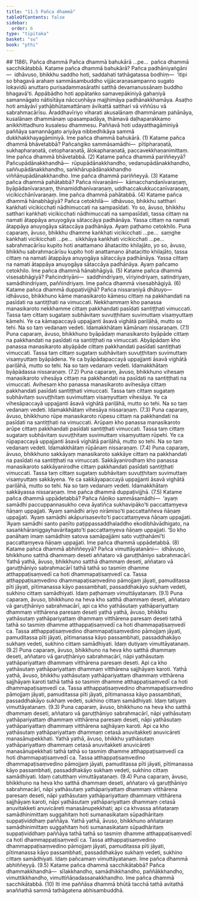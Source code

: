 ```yaml
---
title: "11.5 Pañca dhammā"
tableOfContents: false
sidebar:
  order: 6
type: "tipitaka"
basket: "su"
book: "pthi"
---
```



<DynamicBreadcrumb />

<Paragraph type="center" book="pthi">
## 1186\. Pañca dhammā
</Paragraph>

<Division number="355" book="pthi">

<Paragraph number="1187" book="pthi">
Pañca dhammā bahukārā …pe…  pañca dhammā sacchikātabbā.
</Paragraph>

<Paragraph number="1188" book="pthi">
Katame pañca dhammā <Emphasis>bahukārā?</Emphasis> Pañca padhāniyaṅgāni—  idhāvuso, bhikkhu saddho hoti, saddahati tathāgatassa bodhiṃ—  ‘itipi so bhagavā arahaṃ sammāsambuddho vijjācaraṇasampanno sugato lokavidū anuttaro purisadammasārathi satthā devamanussānaṃ buddho bhagavā’ti. Appābādho hoti appātaṅko samavepākiniyā gahaṇiyā samannāgato nātisītāya nāccuṇhāya majjhimāya padhānakkhamāya. Asaṭho hoti amāyāvī yathābhūtamattānaṃ āvīkattā satthari vā viññūsu vā sabrahmacārīsu. Āraddhavīriyo viharati akusalānaṃ dhammānaṃ pahānāya, kusalānaṃ dhammānaṃ upasampadāya, thāmavā daḷhaparakkamo anikkhittadhuro kusalesu dhammesu. Paññavā hoti udayatthagāminiyā paññāya samannāgato ariyāya nibbedhikāya sammā dukkhakkhayagāminiyā. Ime pañca dhammā bahukārā. (1)
</Paragraph>

<Paragraph number="1189" book="pthi">
Katame pañca dhammā <Emphasis>bhāvetabbā?</Emphasis> Pañcaṅgiko sammāsamādhi—  pītipharaṇatā, sukhapharaṇatā, cetopharaṇatā, ālokapharaṇatā, paccavekkhaṇanimittaṃ. Ime pañca dhammā bhāvetabbā. (2)
</Paragraph>

<Paragraph number="1190" book="pthi">
Katame pañca dhammā <Emphasis>pariññeyyā?</Emphasis> Pañcupādānakkhandhā—  rūpupādānakkhandho, vedanupādānakkhandho, saññupādānakkhandho, saṅkhārupādānakkhandho viññāṇupādānakkhandho. Ime pañca dhammā pariññeyyā. (3)
</Paragraph>

<Paragraph number="1191" book="pthi">
Katame pañca dhammā <Emphasis>pahātabbā?</Emphasis> Pañca nīvaraṇāni—  kāmacchandanīvaraṇaṃ, byāpādanīvaraṇaṃ, thinamiddhanīvaraṇaṃ, uddhaccakukkuccanīvaraṇaṃ, vicikicchānīvaraṇaṃ. Ime pañca dhammā pahātabbā. (4)
</Paragraph>

<Paragraph number="1192" book="pthi">
Katame pañca dhammā <Emphasis>hānabhāgiyā?</Emphasis> Pañca cetokhilā—  idhāvuso, bhikkhu satthari kaṅkhati vicikicchati nādhimuccati na sampasīdati. Yo so, āvuso, bhikkhu satthari kaṅkhati vicikicchati nādhimuccati na sampasīdati, tassa cittaṃ na namati ātappāya anuyogāya sātaccāya padhānāya. Yassa cittaṃ na namati ātappāya anuyogāya sātaccāya padhānāya. Ayaṃ paṭhamo cetokhilo. Puna caparaṃ, āvuso, bhikkhu dhamme kaṅkhati vicikicchati …pe…  saṃghe kaṅkhati vicikicchati …pe…  sikkhāya kaṅkhati vicikicchati …pe…  sabrahmacārīsu kupito hoti anattamano āhatacitto khilajāto, yo so, āvuso, bhikkhu sabrahmacārīsu kupito hoti anattamano āhatacitto khilajāto, tassa cittaṃ na namati ātappāya anuyogāya sātaccāya padhānāya. Yassa cittaṃ na namati ātappāya anuyogāya sātaccāya padhānāya. Ayaṃ pañcamo cetokhilo. Ime pañca dhammā hānabhāgiyā. (5)
</Paragraph>

<Paragraph number="1193" book="pthi">
Katame pañca dhammā <Emphasis>visesabhāgiyā?</Emphasis> Pañcindriyāni—  saddhindriyaṃ, vīriyindriyaṃ, satindriyaṃ, samādhindriyaṃ, paññindriyaṃ. Ime pañca dhammā visesabhāgiyā. (6)
</Paragraph>

<Paragraph number="1194" book="pthi">
Katame pañca dhammā <Emphasis>duppaṭivijjhā?</Emphasis> Pañca nissaraṇiyā dhātuyo—  idhāvuso, bhikkhuno kāme manasikaroto kāmesu cittaṃ na pakkhandati na pasīdati na santiṭṭhati na vimuccati. Nekkhammaṃ kho panassa manasikaroto nekkhamme cittaṃ pakkhandati pasīdati santiṭṭhati vimuccati. Tassa taṃ cittaṃ sugataṃ subhāvitaṃ suvuṭṭhitaṃ suvimuttaṃ visaṃyuttaṃ kāmehi. Ye ca kāmapaccayā uppajjanti āsavā vighātā pariḷāhā, mutto so tehi. Na so taṃ vedanaṃ vedeti. Idamakkhātaṃ kāmānaṃ nissaraṇaṃ. (7.1)
</Paragraph>

<Paragraph number="1195" book="pthi">
Puna caparaṃ, āvuso, bhikkhuno byāpādaṃ manasikaroto byāpāde cittaṃ na pakkhandati na pasīdati na santiṭṭhati na vimuccati. Abyāpādaṃ kho panassa manasikaroto abyāpāde cittaṃ pakkhandati pasīdati santiṭṭhati vimuccati. Tassa taṃ cittaṃ sugataṃ subhāvitaṃ suvuṭṭhitaṃ suvimuttaṃ visaṃyuttaṃ byāpādena. Ye ca byāpādapaccayā uppajjanti āsavā vighātā pariḷāhā, mutto so tehi. Na so taṃ vedanaṃ vedeti. Idamakkhātaṃ byāpādassa nissaraṇaṃ. (7.2)
</Paragraph>

<Paragraph number="1196" book="pthi">
Puna caparaṃ, āvuso, bhikkhuno vihesaṃ manasikaroto vihesāya cittaṃ na pakkhandati na pasīdati na santiṭṭhati na vimuccati. Avihesaṃ kho panassa manasikaroto avihesāya cittaṃ pakkhandati pasīdati santiṭṭhati vimuccati. Tassa taṃ cittaṃ sugataṃ subhāvitaṃ suvuṭṭhitaṃ suvimuttaṃ visaṃyuttaṃ vihesāya. Ye ca vihesāpaccayā uppajjanti āsavā vighātā pariḷāhā, mutto so tehi. Na so taṃ vedanaṃ vedeti. Idamakkhātaṃ vihesāya nissaraṇaṃ. (7.3)
</Paragraph>

<Paragraph number="1197" book="pthi">
Puna caparaṃ, āvuso, bhikkhuno rūpe manasikaroto rūpesu cittaṃ na pakkhandati na pasīdati na santiṭṭhati na vimuccati. Arūpaṃ kho panassa manasikaroto arūpe cittaṃ pakkhandati pasīdati santiṭṭhati vimuccati. Tassa taṃ cittaṃ sugataṃ subhāvitaṃ suvuṭṭhitaṃ suvimuttaṃ visaṃyuttaṃ rūpehi. Ye ca rūpapaccayā uppajjanti āsavā vighātā pariḷāhā, mutto so tehi. Na so taṃ vedanaṃ vedeti. Idamakkhātaṃ rūpānaṃ nissaraṇaṃ. (7.4)
</Paragraph>

<Paragraph number="1198" book="pthi">
Puna caparaṃ, āvuso, bhikkhuno sakkāyaṃ manasikaroto sakkāye cittaṃ na pakkhandati na pasīdati na santiṭṭhati na vimuccati. Sakkāyanirodhaṃ kho panassa manasikaroto sakkāyanirodhe cittaṃ pakkhandati pasīdati santiṭṭhati vimuccati. Tassa taṃ cittaṃ sugataṃ subhāvitaṃ suvuṭṭhitaṃ suvimuttaṃ visaṃyuttaṃ sakkāyena. Ye ca sakkāyapaccayā uppajjanti āsavā vighātā pariḷāhā, mutto so tehi. Na so taṃ vedanaṃ vedeti. Idamakkhātaṃ sakkāyassa nissaraṇaṃ. Ime pañca dhammā duppaṭivijjhā. (7.5)
</Paragraph>

<Paragraph number="1199" book="pthi">
Katame pañca dhammā <Emphasis>uppādetabbā?</Emphasis> Pañca ñāṇiko sammāsamādhi—  ‘ayaṃ samādhi paccuppannasukho ceva āyatiñca sukhavipāko’ti paccattaṃyeva ñāṇaṃ uppajjati. ‘Ayaṃ samādhi ariyo nirāmiso’ti paccattaññeva ñāṇaṃ uppajjati. ‘Ayaṃ samādhi akāpurisasevito’ti paccattaṃyeva ñāṇaṃ uppajjati. ‘Ayaṃ samādhi santo paṇīto paṭippassaddhaladdho ekodibhāvādhigato, na sasaṅkhāraniggayhavāritagato’ti paccattaṃyeva ñāṇaṃ uppajjati. ‘So kho panāhaṃ imaṃ samādhiṃ satova samāpajjāmi sato vuṭṭhahāmī’ti paccattaṃyeva ñāṇaṃ uppajjati. Ime pañca dhammā uppādetabbā. (8)
</Paragraph>

<Paragraph number="1200" book="pthi">
Katame pañca dhammā <Emphasis>abhiññeyyā?</Emphasis> Pañca vimuttāyatanāni—  idhāvuso, bhikkhuno satthā dhammaṃ deseti aññataro vā garuṭṭhāniyo sabrahmacārī. Yathā yathā, āvuso, bhikkhuno satthā dhammaṃ deseti, aññataro vā garuṭṭhāniyo sabrahmacārī tathā tathā so tasmiṃ dhamme atthappaṭisaṃvedī ca hoti dhammapaṭisaṃvedī ca. Tassa atthappaṭisaṃvedino dhammapaṭisaṃvedino pāmojjaṃ jāyati, pamuditassa pīti jāyati, pītimanassa kāyo passambhati, passaddhakāyo sukhaṃ vedeti, sukhino cittaṃ samādhiyati. Idaṃ paṭhamaṃ vimuttāyatanaṃ. (9.1)
</Paragraph>

<Paragraph number="1201" book="pthi">
Puna caparaṃ, āvuso, bhikkhuno na heva kho satthā dhammaṃ deseti, aññataro vā garuṭṭhāniyo sabrahmacārī, api ca kho yathāsutaṃ yathāpariyattaṃ dhammaṃ vitthārena paresaṃ deseti yathā yathā, āvuso, bhikkhu yathāsutaṃ yathāpariyattaṃ dhammaṃ vitthārena paresaṃ deseti tathā tathā so tasmiṃ dhamme atthappaṭisaṃvedī ca hoti dhammapaṭisaṃvedī ca. Tassa atthappaṭisaṃvedino dhammapaṭisaṃvedino pāmojjaṃ jāyati, pamuditassa pīti jāyati, pītimanassa kāyo passambhati, passaddhakāyo sukhaṃ vedeti, sukhino cittaṃ samādhiyati. Idaṃ dutiyaṃ vimuttāyatanaṃ. (9.2)
</Paragraph>

<Paragraph number="1202" book="pthi">
Puna caparaṃ, āvuso, bhikkhuno na heva kho satthā dhammaṃ deseti, aññataro vā garuṭṭhāniyo sabrahmacārī, nāpi yathāsutaṃ yathāpariyattaṃ dhammaṃ vitthārena paresaṃ deseti. Api ca kho yathāsutaṃ yathāpariyattaṃ dhammaṃ vitthārena sajjhāyaṃ karoti. Yathā yathā, āvuso, bhikkhu yathāsutaṃ yathāpariyattaṃ dhammaṃ vitthārena sajjhāyaṃ karoti tathā tathā so tasmiṃ dhamme atthappaṭisaṃvedī ca hoti dhammapaṭisaṃvedī ca. Tassa atthappaṭisaṃvedino dhammapaṭisaṃvedino pāmojjaṃ jāyati, pamuditassa pīti jāyati, pītimanassa kāyo passambhati, passaddhakāyo sukhaṃ vedeti, sukhino cittaṃ samādhiyati. Idaṃ tatiyaṃ vimuttāyatanaṃ. (9.3)
</Paragraph>

<Paragraph number="1203" book="pthi">
Puna caparaṃ, āvuso, bhikkhuno na heva kho satthā dhammaṃ deseti, aññataro vā garuṭṭhāniyo sabrahmacārī, nāpi yathāsutaṃ yathāpariyattaṃ dhammaṃ vitthārena paresaṃ deseti, nāpi yathāsutaṃ yathāpariyattaṃ dhammaṃ vitthārena sajjhāyaṃ karoti. Api ca kho yathāsutaṃ yathāpariyattaṃ dhammaṃ cetasā anuvitakketi anuvicāreti manasānupekkhati. Yathā yathā, āvuso, bhikkhu yathāsutaṃ yathāpariyattaṃ dhammaṃ cetasā anuvitakketi anuvicāreti manasānupekkhati tathā tathā so tasmiṃ dhamme atthappaṭisaṃvedī ca hoti dhammapaṭisaṃvedī ca. Tassa atthappaṭisaṃvedino dhammapaṭisaṃvedino pāmojjaṃ jāyati, pamuditassa pīti jāyati, pītimanassa kāyo passambhati, passaddhakāyo sukhaṃ vedeti, sukhino cittaṃ samādhiyati. Idaṃ catutthaṃ vimuttāyatanaṃ. (9.4)
</Paragraph>

<Paragraph number="1204" book="pthi">
Puna caparaṃ, āvuso, bhikkhuno na heva kho satthā dhammaṃ deseti, aññataro vā garuṭṭhāniyo sabrahmacārī, nāpi yathāsutaṃ yathāpariyattaṃ dhammaṃ vitthārena paresaṃ deseti, nāpi yathāsutaṃ yathāpariyattaṃ dhammaṃ vitthārena sajjhāyaṃ karoti, nāpi yathāsutaṃ yathāpariyattaṃ dhammaṃ cetasā anuvitakketi anuvicāreti manasānupekkhati; api ca khvassa aññataraṃ samādhinimittaṃ suggahitaṃ hoti sumanasikataṃ sūpadhāritaṃ suppaṭividdhaṃ paññāya. Yathā yathā, āvuso, bhikkhuno aññataraṃ samādhinimittaṃ suggahitaṃ hoti sumanasikataṃ sūpadhāritaṃ suppaṭividdhaṃ paññāya tathā tathā so tasmiṃ dhamme atthappaṭisaṃvedī ca hoti dhammappaṭisaṃvedī ca. Tassa atthappaṭisaṃvedino dhammappaṭisaṃvedino pāmojjaṃ jāyati, pamuditassa pīti jāyati, pītimanassa kāyo passambhati, passaddhakāyo sukhaṃ vedeti, sukhino cittaṃ samādhiyati. Idaṃ pañcamaṃ vimuttāyatanaṃ. Ime pañca dhammā abhiññeyyā. (9.5)
</Paragraph>

<Paragraph number="1205" book="pthi">
Katame pañca dhammā <Emphasis>sacchikātabbā?</Emphasis> Pañca dhammakkhandhā—  sīlakkhandho, samādhikkhandho, paññākkhandho, vimuttikkhandho, vimuttiñāṇadassanakkhandho. Ime pañca dhammā sacchikātabbā. (10)
</Paragraph>

<Paragraph number="1206" book="pthi">
Iti ime paññāsa dhammā bhūtā tacchā tathā avitathā anaññathā sammā tathāgatena abhisambuddhā.
</Paragraph>
</Division>